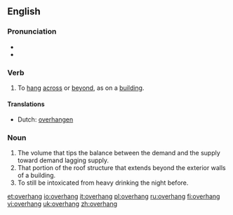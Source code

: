 ==English==

===Pronunciation===
*{{IPA|/'ovəɻhεɳ/}}
*{{audio|en-us-overhang.ogg|Audio (US)}}

===Verb===
{{en-verb|overhangs|overhanging|overhung}}

# To [[hang]] [[across]] or [[beyond]], as on a [[building]].

====Translations====
*Dutch: [[overhangen]]

===Noun===
{{en-noun}}

#The volume that tips the balance between the demand and the supply toward demand lagging supply.
#That portion of the roof structure that extends beyond the exterior walls of a building.
#To still be intoxicated from heavy drinking the night before.

[[et:overhang]]
[[io:overhang]]
[[it:overhang]]
[[pl:overhang]]
[[ru:overhang]]
[[fi:overhang]]
[[vi:overhang]]
[[uk:overhang]]
[[zh:overhang]]